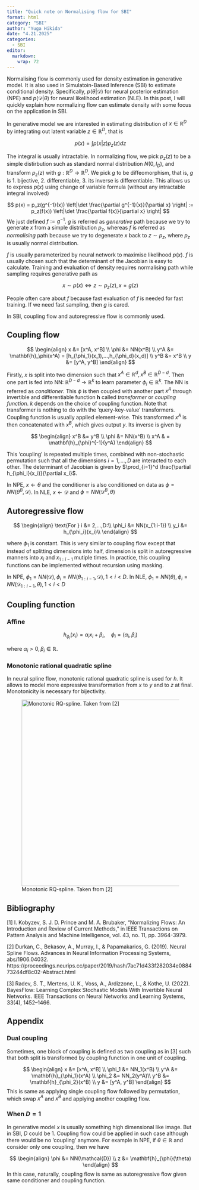 ```yaml
---
title: "Quick note on Normalising flow for SBI"
format: html
category: "SBI"
author: "Yuga Hikida"
date: "4.21.2025"
categories:
  - SBI
editor: 
  markdown: 
    wrap: 72
---
```


Normalising flow is commonly used for density estimation in generative
model. It is also used in Simulatoin-Based Inference (SBI) to estimate
conditional density. Specifically, $p(\theta | \mathcal{D})$ for neural
posterior estimation (NPE) and $p(\mathcal{D} | \theta)$ for neural
likelihood estimation (NLE). In this post, I will quickly explain how
normalizing flow can estimate density with some focus on the application
in SBI.

In generative model we are interested in estimating distribution of
$x \in \mathbb{R}^D$ by integrating out latent variable
$z \in \mathbb{R}^D$, that is

$$
p(x) = \int p(x | z)p_z(z)dz
$$

The integral is usually intractable. In normalizing flow, we pick
$p_z(z)$ to be a simple distirbution such as standard normal
distribution $N(0, I_D)$, and transform $p_z(z)$ with
$g: \mathbb{R}^D \rightarrow \mathbb{R}^D$. We pick $g$ to be
diffeomorphism, that is, $g$ is 1. bijective, 2. differentiable, 3. its
inverse is differentiable. This allows us to express $p(x)$ using change
of variable formula (without any intractable integral involved)

$$
p(x) = p_z(g^{-1}(x)) \left|\det  \frac{\partial g^{-1}(x)}{\partial x} \right|
:=  p_z(f(x)) \left|\det  \frac{\partial f(x)}{\partial x} \right|
$$ 
We just defined $f := g^{-1}$. $g$ is referred as *generative* path
because we try to generate $x$ from a simple distribution $p_z$, whereas
$f$ is referred as *normalising* path because we try to degenerate $x$
back to $z \sim p_z$, where $p_z$ is usually normal distribution.

$f$ is usually parameterized by neural network to maximise likelihood $p(x)$. $f$
is usually chosen such that the determinant of the Jacobian is easy to
calculate. Training and evaluation of density requires normalising path
while sampling requires generative path as

$$
x \sim p(x)
\mathrel{\Leftrightarrow}
z \sim p_z(z), x = g(z)
$$

People often care about $f$ because fast evaluation of $f$ is needed for fast training. If we need fast sampling, then $g$ is cared.

In SBI, coupling flow and autoregressive flow is commonly used.

## Coupling flow

$$
\begin{align}
x &= [x^A, x^B] \\
\phi &= NN(x^B) \\
y^A &= \mathbf{h}_\phi(x^A) = [h_{\phi_1}(x_1),...,h_{\phi_d}(x_d)]  \\
y^B &= x^B \\
y &= [y^A, y^B]
\end{align}
$$ 

Firstly, $x$ is split into two dimension such that
$x^A \in \mathbb{R}^d, x^B \in \mathbb{R}^{D - d}$. Then one part is fed
into NN: $\mathbb{R}^{D - d} \rightarrow \mathbb{R}^k$ to learn
parameter $\phi_i \in  \mathbb{R}^k$. The NN is referred as
*conditioner*. This $\phi$ is then coupled with another part $x^A$
through invertible and differentiable function $\mathbf{h}$ called *transformer* or
*coupling function*. $k$ depends on the choice of coupling function.
Note that transformer is nothing to do with the 'query-key-value'
transformers. Coupling function is usually applied element-wise. This
transformed $x^A$ is then concatenated with $x^B$, which
gives output $y$. Its inverse is given by

$$
\begin{align}
x^B &= y^B \\
\phi &= NN(x^B) \\
x^A & = \mathbf{h}_{\phi}^{-1}(y^A)
\end{align}
$$

This 'coupling' is repeated multiple times, combined with non-stochastic
permutation such that all the dimensions $i = 1,...,D$ are interacted to
each other. The determinant of Jacobian is given by
$\prod_{i=1}^d \frac{\partial h_{\phi_i}(x_i)}{\partial x_i}$.

In NPE, $x \leftarrow \theta$ and the conditioner is also conditioned on data as
$\phi = NN(\theta^B, \mathcal{D})$. In NLE,
$x \leftarrow \mathcal{D}$ and $\phi = NN(\mathcal{D}^B, \theta)$

## Autoregressive flow

$$
\begin{align}
\text{For } i &= 2,...,D:\\
\phi_i &= NN(x_{1:i-1}) \\
y_i &= h_{\phi_i}(x_i)\\
\end{align}
$$ 

where $\phi_1$ is constant. This is very similar to coupling flow
except that instead of splitting dimensions into half, dimension is
split in autoregressive manners into $x_i$ and $x_{1:i-1}$ mutiple
times. In practice, this coupling functions can be implemented without
recursion using masking.

In NPE, $\phi_1 = NN(\mathcal{D}), \phi_i = NN(\theta_{1:i-1}, \mathcal{D}), 1 < i < D$. In
NLE, $\phi_1 = NN(\theta),\phi_i = NN(\mathcal{D}_{1:i-1}, \theta), 1 < i < D$


## Coupling function

### Affine

$$
h_{\phi_{i}}(x_i) = \alpha_i x_i + \beta_i, \quad \phi_i = (\alpha_i, \beta_i)
$$

where $\alpha_i > 0, \beta_i \in \mathbb{R}$. 
<!-- Most paper uses notation -->
<!-- using element wise multiplication: $y = \alpha \odot x + \beta$. -->

### Monotonic rational quadratic spline

In neural spline flow, monotonic rational quadratic spline is used for
$h$. It allows to model more expressive transformation from $x$ to $y$
and to $z$ at final. Monotonicity is necessary for bijectivity.

![Monotonic RQ-spline. Taken from
\[2\]](images/Screenshot%202025-04-21%20at%2019.11.44.png){width="500"}

## Bibliography
[1] I. Kobyzev, S. J. D. Prince and M. A. Brubaker, "Normalizing Flows: An Introduction and Review of Current Methods," in IEEE Transactions on Pattern Analysis and Machine Intelligence, vol. 43, no. 11, pp. 3964-3979.

[2] Durkan, C., Bekasov, A., Murray, I., & Papamakarios, G. (2019). Neural Spline Flows. Advances in Neural Information Processing Systems, abs/1906.04032. https://proceedings.neurips.cc/paper/2019/hash/7ac71d433f282034e088473244df8c02-Abstract.html

[3] Radev, S. T., Mertens, U. K., Voss, A., Ardizzone, L., & Kothe, U. (2022). BayesFlow: Learning Complex Stochastic Models With Invertible Neural Networks. IEEE Transactions on Neural Networks and Learning Systems, 33(4), 1452–1466.


## Appendix

### Dual coupling
Sometimes, one block of coupling is defined as two coupling as in [3] such that 
both split is transformed by coupling function in one unit of coupling.

$$
\begin{align}
x &= [x^A, x^B] \\
\phi_1 &= NN_1(x^B) \\
y^A &= \mathbf{h}_{\phi_1}(x^A) \\
\phi_2 &=  NN_2(y^A)\\
y^B &= \mathbf{h}_{\phi_2}(x^B) \\
y &= [y^A, y^B]
\end{align}
$$
This is same as applying single coupling flow followed by permutation, which swap $x^A$ and $x^B$ and applying another coupling flow.

### When $D = 1$

In generative model $x$ is usually something high dimensional like image. But in SBI, $D$ could be 1. Coupling flow could be applied in such case although there
would be no 'coupling' anymore. For example in NPE, if $\theta \in \mathbb{R}$ and consider only one coupling, then we have

$$
\begin{align}
\phi &= NN(\mathcal{D}) \\
z &= \mathbf{h}_{\phi}(\theta)
\end{align}
$$
In this case, naturally, coupling flow is same as autoregressive flow given same 
conditioner and coupling function.


